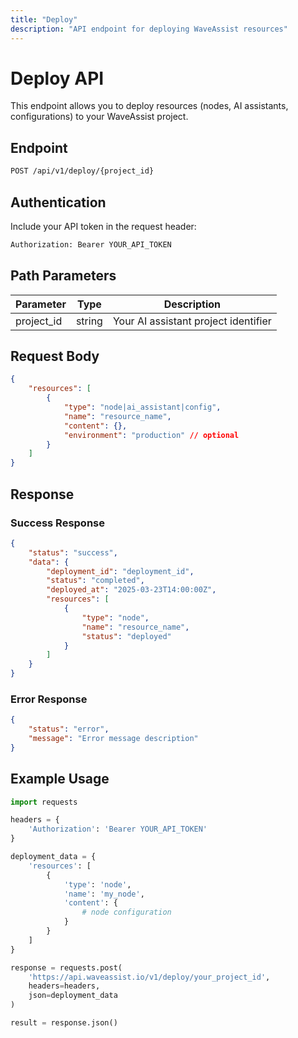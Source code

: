```yaml
---
title: "Deploy"
description: "API endpoint for deploying WaveAssist resources"
---
```


# Deploy API

This endpoint allows you to deploy resources (nodes, AI assistants, configurations) to your WaveAssist project.

## Endpoint

```bash
POST /api/v1/deploy/{project_id}
```

## Authentication

Include your API token in the request header:

```bash
Authorization: Bearer YOUR_API_TOKEN
```

## Path Parameters

| Parameter  | Type   | Description                          |
| ---------- | ------ | ------------------------------------ |
| project_id | string | Your AI assistant project identifier |

## Request Body

```json
{
	"resources": [
		{
			"type": "node|ai_assistant|config",
			"name": "resource_name",
			"content": {},
			"environment": "production" // optional
		}
	]
}
```

## Response

### Success Response

```json
{
	"status": "success",
	"data": {
		"deployment_id": "deployment_id",
		"status": "completed",
		"deployed_at": "2025-03-23T14:00:00Z",
		"resources": [
			{
				"type": "node",
				"name": "resource_name",
				"status": "deployed"
			}
		]
	}
}
```

### Error Response

```json
{
	"status": "error",
	"message": "Error message description"
}
```

## Example Usage

```python
import requests

headers = {
    'Authorization': 'Bearer YOUR_API_TOKEN'
}

deployment_data = {
    'resources': [
        {
            'type': 'node',
            'name': 'my_node',
            'content': {
                # node configuration
            }
        }
    ]
}

response = requests.post(
    'https://api.waveassist.io/v1/deploy/your_project_id',
    headers=headers,
    json=deployment_data
)

result = response.json()
```
